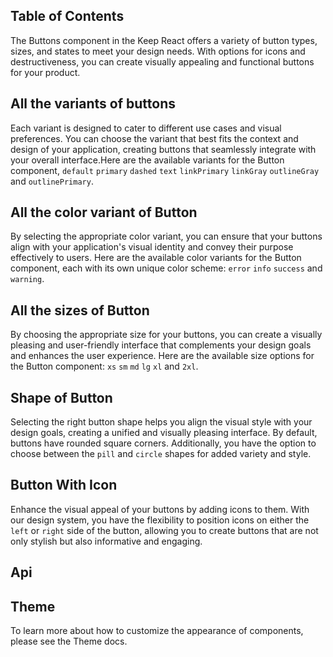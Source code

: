 


## Table of Contents

The Buttons component in the Keep React offers a variety of button types, sizes, and states to meet your design needs. With options for icons and destructiveness, you can create visually appealing and functional buttons for your product.

## All the variants of buttons

Each variant is designed to cater to different use cases and visual preferences. You can choose the variant that best fits the context and design of your application, creating buttons that seamlessly integrate with your overall interface.Here are the available variants for the Button component, `default` `primary` `dashed` `text` `linkPrimary` `linkGray` `outlineGray` and `outlinePrimary`.

<CodePreview code={DefaultButtonCode}>
  <DefaultButton />
</CodePreview>

## All the color variant of Button

By selecting the appropriate color variant, you can ensure that your buttons align with your application's visual identity and convey their purpose effectively to users.
Here are the available color variants for the Button component, each with its own unique color scheme: `error` `info` `success` and `warning`.

<CodePreview code={ColorsOfButtonCode}>
  <ColorsOfButton />
</CodePreview>

## All the sizes of Button

By choosing the appropriate size for your buttons, you can create a visually pleasing and user-friendly interface that complements your design goals and enhances the user experience. Here are the available size options for the Button component: `xs` `sm` `md` `lg` `xl` and `2xl`.

<CodePreview code={SizesOfButtonCode}>
  <SizesOfButton />
</CodePreview>

## Shape of Button

Selecting the right button shape helps you align the visual style with your design goals, creating a unified and visually pleasing interface. By default, buttons have rounded square corners. Additionally, you have the option to choose between the `pill` and `circle` shapes for added variety and style.

<CodePreview code={ShapeOfButtonCode}>
  <ShapeOfButton />
</CodePreview>

## Button With Icon

Enhance the visual appeal of your buttons by adding icons to them. With our design system, you have the flexibility to position icons on either the `left` or `right` side of the button, allowing you to create buttons that are not only stylish but also informative and engaging.

<CodePreview code={ButtonWithIconCode}>
  <ButtonWithIcon />
</CodePreview>

## Api

<ComponentApi data={buttonApiData} />

## Theme

To learn more about how to customize the appearance of components, please see the Theme docs.

<CssThemePreview code={useTheme().theme.button} />
